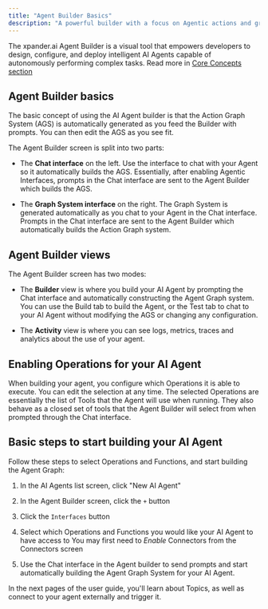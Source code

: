 ```yaml
---
title: "Agent Builder Basics"
description: "A powerful builder with a focus on Agentic actions and graph enforcement "
---
```


The xpander.ai Agent Builder is a visual tool that empowers developers to design, configure, and deploy intelligent AI Agents capable of autonomously performing complex tasks. Read more in <a href="/userguides/core-concepts/agent-builder">Core Concepts section</a>

## Agent Builder basics

The basic concept of using the AI Agent builder is that the Action Graph System (AGS) is automatically generated as you feed the Builder with prompts. You can then edit the AGS as you see fit.

The Agent Builder screen is split into two parts:

* The **Chat interface** on the left. Use the interface to chat with your Agent so it automatically builds the AGS. Essentially, after enabling Agentic Interfaces, prompts in the Chat interface are sent to the Agent Builder which builds the AGS.

* The **Graph System interface** on the right. The Graph System is generated automatically as you chat to your Agent in the Chat interface. Prompts in the Chat interface are sent to the Agent Builder which automatically builds the Action Graph system.

## Agent Builder views

The Agent Builder screen has two modes:

* The **Builder** view is where you build your AI Agent by prompting the Chat interface and automatically constructing the Agent Graph system. You can use the Build tab to build the Agent, or the Test tab to chat to your AI Agent without modifying the AGS or changing any configuration.

* The **Activity** view is where you can see logs, metrics, traces and analytics about the use of your agent.

## Enabling Operations for your AI Agent

When building your agent, you configure which Operations it is able to execute. You can edit the selection at any time. The selected Operations are essentially the list of Tools that the Agent will use when running. They also behave as a closed set of tools that the Agent Builder will select from when prompted through the Chat interface.

## Basic steps to start building your AI Agent

Follow these steps to select Operations and Functions, and start building the Agent Graph:

1. In the AI Agents list screen, click "New AI Agent"

2. In the Agent Builder screen, click the `+` button

3. Click the `Interfaces` button

4. Select which Operations and Functions you would like your AI Agent to have access to
   <Note>You may first need to *Enable* Connectors from the Connectors screen</Note>

5. Use the Chat interface in the Agent builder to send prompts and start automatically building the Agent Graph System for your AI Agent.

In the next pages of the user guide, you'll learn about Topics, as well as connect to your agent externally and trigger it.